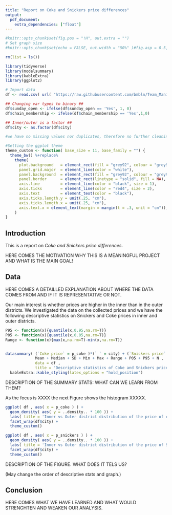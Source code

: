```yaml
---
title: "Report on Coke and Snickers price differences"
output: 
  pdf_document:
    extra_dependencies: ["float"]
---
```



```r
#knitr::opts_chunk$set(fig.pos = "!H", out.extra = "")
# Set graph size
#knitr::opts_chunk$set(echo = FALSE, out.width = "50%" )#fig.asp = 0.5, fig.width = 7, out.width = "90%" )

rm(list = ls())

library(tidyverse)
library(modelsummary)
library(kableExtra)
library(ggplot2)

# Import data
df <- read.csv( url( "https://raw.githubusercontent.com/bmbln/Team_Manila/main/Coding1/data/da1_datacollection.csv" ) , encoding = "UTF-8")

## Changing var types to binary ##
df$sunday_open <- ifelse(df$sunday_open == 'Yes', 1, 0)
df$chain_membership <- ifelse(df$chain_membership == 'Yes',1,0) 

## Inner/outer is a factor ##
df$city <- as.factor(df$city)

#we have no missing values nor duplicates, therefore no further cleaning is necessary. 

#Setting the ggplot theme
theme_custom <- function( base_size = 11, base_family = "") {
  theme_bw() %+replace% 
    theme(
      plot.background   = element_rect(fill = "grey92", colour = "grey92") ,
      panel.grid.major  = element_line(color = "white"),
      panel.background  = element_rect(fill = "grey92", colour = "grey92"),
      panel.border      = element_rect(linetype = "solid", fill = NA), 
      axis.line         = element_line(color = "black", size = 1),
      axis.ticks        = element_line(color = "red4", size = 2),
      axis.text         = element_text(color = "black"),
      axis.ticks.length.y = unit(.25, "cm"),
      axis.ticks.length.x = unit(.25, "cm"),
      axis.text.x = element_text(margin = margin(t = .3, unit = "cm")),
    )
}

```

## Introduction

This is a report on *Coke and Snickers price differences*. 

HERE COMES THE MOTIVATION WHY THIS IS A MEANINGFUL PROJECT AND WHAT IS THE MAIN GOAL!


## Data

HERE COMES A DETAILLED EXPLANATION ABOUT WHERE THE DATA COMES FROM AND IF IT IS REPRESENTATIVE OR NOT.

Our main interest is whether prices are higher in the inner than in the outer districts. We investigated the data on the collected prices and we have the following descriptive statistics on Snickers and Coke prices in inner and outer districts.

```r
P95 <- function(x){quantile(x,0.95,na.rm=T)}
P05 <- function(x){quantile(x,0.05,na.rm=T)}
Range <- function(x){max(x,na.rm=T)-min(x,na.rm=T)}


datasummary( (`Coke price` = p_coke )*(` ` = city) + (`Snickers price` = p_snickers )*(` ` = city)  ~
             Mean + Median + SD + Min + Max + Range + P05 + P95 + N , 
             data = df ,
             title = 'Descriptive statistics of Coke and Snickers prices' ) %>% 
  kableExtra::kable_styling(latex_options = "hold_position")
```


DESCRIPTION OF THE SUMMARY STATS: WHAT CAN WE LEARN FROM THEM?

As the focus is XXXX the next Figure shows the histogram XXXXX.

```r

ggplot( df , aes( x = p_coke ) ) +
  geom_density( aes( y = ..density.. * 100 )) +
  labs( title = 'Inner vs Outer district distribution of the price of coke' , x = 'Price of Coke (500ml)' , y = 'Relative Frequency (%) ') +
  facet_wrap(df$city) +
  theme_custom()

ggplot( df , aes( x = p_snickers ) ) +
  geom_density( aes( y = ..density.. * 100 )) +
  labs( title = 'Inner vs Outer district distribution of the price of Snickers' , x = 'Price of Snickers' , y = 'Relative Frequency (%) ') +
  facet_wrap(df$city) +
  theme_custom()

```

DESCRIPTION OF THE FIGURE. WHAT DOES IT TELS US?

(May change the order of descriptive stats and graph.)


## Conclusion

HERE COMES WHAT WE HAVE LEARNED AND WHAT WOULD STRENGHTEN AND WEAKEN OUR ANALYSIS.
